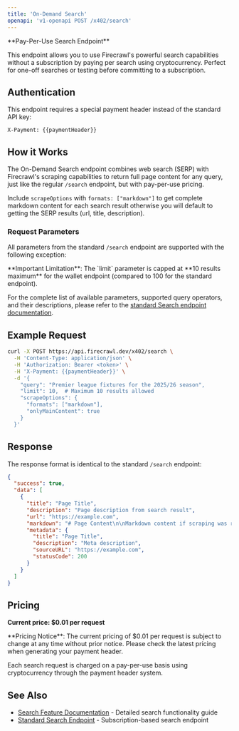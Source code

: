 ```yaml
---
title: 'On-Demand Search'
openapi: 'v1-openapi POST /x402/search'
---
```


<Info>
**Pay-Per-Use Search Endpoint**

This endpoint allows you to use Firecrawl's powerful search capabilities without a subscription by paying per search using cryptocurrency. Perfect for one-off searches or testing before committing to a subscription.
</Info>

## Authentication

This endpoint requires a special payment header instead of the standard API key:

```
X-Payment: {{paymentHeader}}
```

## How it Works

The On-Demand Search endpoint combines web search (SERP) with Firecrawl's scraping capabilities to return full page content for any query, just like the regular `/search` endpoint, but with pay-per-use pricing.

Include `scrapeOptions` with `formats: ["markdown"]` to get complete markdown content for each search result otherwise you will default to getting the SERP results (url, title, description).

### Request Parameters

All parameters from the standard `/search` endpoint are supported with the following exception:

<Warning>
**Important Limitation**: The `limit` parameter is capped at **10 results maximum** for the wallet endpoint (compared to 100 for the standard endpoint).
</Warning>

For the complete list of available parameters, supported query operators, and their descriptions, please refer to the [standard Search endpoint documentation](/api-reference/endpoint/search).

## Example Request

```bash
curl -X POST https://api.firecrawl.dev/x402/search \
  -H 'Content-Type: application/json' \
  -H 'Authorization: Bearer <token>' \
  -H 'X-Payment: {{paymentHeader}}' \
  -d '{
    "query": "Premier league fixtures for the 2025/26 season",
    "limit": 10,  # Maximum 10 results allowed
    "scrapeOptions": {
      "formats": ["markdown"],
      "onlyMainContent": true
    }
  }'
```

## Response

The response format is identical to the standard `/search` endpoint:

```json
{
  "success": true,
  "data": [
    {
      "title": "Page Title",
      "description": "Page description from search result",
      "url": "https://example.com",
      "markdown": "# Page Content\n\nMarkdown content if scraping was requested...",
      "metadata": {
        "title": "Page Title",
        "description": "Meta description",
        "sourceURL": "https://example.com",
        "statusCode": 200
      }
    }
  ]
}
```

## Pricing

**Current price: $0.01 per request**

<Warning>
**Pricing Notice**: The current pricing of $0.01 per request is subject to change at any time without prior notice. Please check the latest pricing when generating your payment header.
</Warning>

Each search request is charged on a pay-per-use basis using cryptocurrency through the payment header system.

## See Also

- [Search Feature Documentation](/features/search) - Detailed search functionality guide
- [Standard Search Endpoint](/api-reference/endpoint/search) - Subscription-based search endpoint 